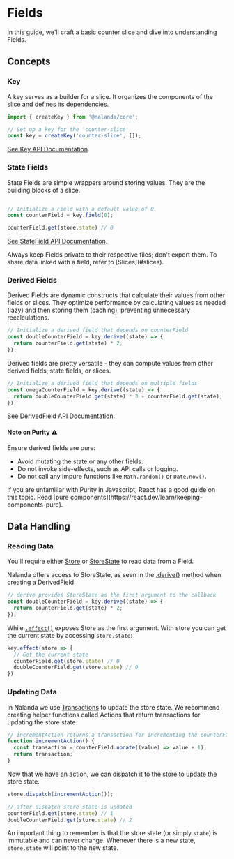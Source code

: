 
# Fields

In this guide, we'll craft a basic counter slice and dive into understanding Fields.

## Concepts

### Key

A key serves as a builder for a slice. It organizes the components of the slice and defines its dependencies.

```ts filename="counter-slice.ts"
import { createKey } from '@nalanda/core';

// Set up a key for the 'counter-slice'
const key = createKey('counter-slice', []);
```

[See Key API Documentation](/docs/api/key).


### State Fields 

State Fields are simple wrappers around storing values. They are the building blocks of a slice.

```ts filename="counter-slice.ts"

// Initialize a Field with a default value of 0
const counterField = key.field(0);

counterField.get(store.state) // 0
```

[See StateField API Documentation](/docs/api/state-field).

<Callout type="warning">
Always keep Fields private to their respective files; <bold>don't export them.</bold>
To share data linked with a field, refer to [Slices](#slices).
</Callout>

### Derived Fields

Derived Fields are dynamic constructs that calculate their values from other fields or slices. 
They optimize performance by calculating values as needed (lazy) and then storing them (caching), preventing unnecessary recalculations.

```ts filename="counter-slice.ts"
// Initialize a derived field that depends on counterField
const doubleCounterField = key.derive((state) => {
  return counterField.get(state) * 2;
});
```

Derived fields are pretty versatile - they can compute values from other derived fields, state fields, or slices.

```ts filename="counter-slice.ts"
// Initialize a derived field that depends on multiple fields
const omegaCounterField = key.derive((state) => {
  return doubleCounterField.get(state) * 3 + counterField.get(state);
});
```

[See DerivedField API Documentation](/docs/api/derived-field).

#### Note on Purity ⚠️

Ensure derived fields are pure:

- <bold>Avoid mutating the state</bold> or any other fields.
- Do not invoke side-effects, such as API calls or logging.
- Do not call any impure functions like `Math.random()` or `Date.now()`.

<Callout type="info">
If you are unfamiliar with Purity in Javascript, React has a good guide on this topic. Read [pure components](https://react.dev/learn/keeping-components-pure).
</Callout>

## Data Handling

### Reading Data

You'll require either [Store](/docs/guide/store) or [StoreState](/docs/guide/store) to read data from a Field.

Nalanda offers access to StoreState, as seen in the [.derive()](/docs/api/key) method when creating a DerivedField:

```ts filename="counter-slice.ts"
// derive provides StoreState as the first argument to the callback
const doubleCounterField = key.derive((state) => {
  return counterField.get(state) * 2;
});
```

While [`.effect()`](/docs/guide/effects/) exposes Store as the first argument.
With store you can get the current state by accessing `store.state`:

```ts filename="counter-slice.ts"
key.effect(store => {
  // Get the current state
  counterField.get(store.state) // 0
  doubleCounterField.get(store.state) // 0
})
```

### Updating Data

In Nalanda we use [Transactions](/docs/guide/actions) to update the store state.
We recommend creating helper functions called Actions that return transactions for updating the store state.

```ts filename="counter-slice.ts"
// incrementAction returns a transaction for incrementing the counterField by 1
function incrementAction() {
  const transaction = counterField.update((value) => value + 1);
  return transaction;
}
```

Now that we have an action, we can dispatch it to the store to update the store state.

```ts filename="counter-slice.ts"
store.dispatch(incrementAction());

// after dispatch store state is updated 
counterField.get(store.state) // 1
doubleCounterField.get(store.state) // 2
```

<Callout type="info">

An important thing to remember is that the store state (or simply `state`) is immutable and can never change. Whenever there is a new state, `store.state` will point to the new state.

</Callout>

